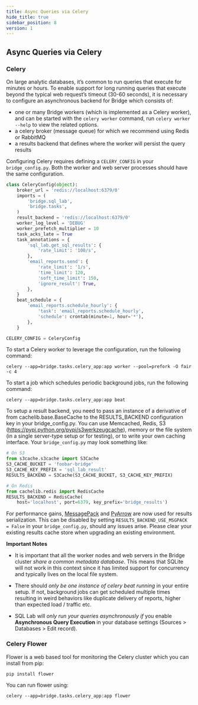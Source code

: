 ```yaml
---
title: Async Queries via Celery
hide_title: true
sidebar_position: 8
version: 1
---
```


## Async Queries via Celery

### Celery

On large analytic databases, it’s common to run queries that execute for minutes or hours. To enable
support for long running queries that execute beyond the typical web request’s timeout (30-60
seconds), it is necessary to configure an asynchronous backend for Bridge which consists of:

- one or many Bridge workers (which is implemented as a Celery worker), and can be started with
  the `celery worker` command, run `celery worker --help` to view the related options.
- a celery broker (message queue) for which we recommend using Redis or RabbitMQ
- a results backend that defines where the worker will persist the query results

Configuring Celery requires defining a `CELERY_CONFIG` in your `bridge_config.py`. Both the worker
and web server processes should have the same configuration.

```python
class CeleryConfig(object):
    broker_url = 'redis://localhost:6379/0'
    imports = (
        'bridge.sql_lab',
        'bridge.tasks',
    )
    result_backend = 'redis://localhost:6379/0'
    worker_log_level = 'DEBUG'
    worker_prefetch_multiplier = 10
    task_acks_late = True
    task_annotations = {
        'sql_lab.get_sql_results': {
            'rate_limit': '100/s',
        },
        'email_reports.send': {
            'rate_limit': '1/s',
            'time_limit': 120,
            'soft_time_limit': 150,
            'ignore_result': True,
        },
    }
    beat_schedule = {
        'email_reports.schedule_hourly': {
            'task': 'email_reports.schedule_hourly',
            'schedule': crontab(minute=1, hour='*'),
        },
    }

CELERY_CONFIG = CeleryConfig
```

To start a Celery worker to leverage the configuration, run the following command:

```
celery --app=bridge.tasks.celery_app:app worker --pool=prefork -O fair -c 4
```

To start a job which schedules periodic background jobs, run the following command:

```
celery --app=bridge.tasks.celery_app:app beat
```

To setup a result backend, you need to pass an instance of a derivative of from
cachelib.base.BaseCache to the RESULTS_BACKEND configuration key in your bridge_config.py. You can
use Memcached, Redis, S3 (https://pypi.python.org/pypi/s3werkzeugcache), memory or the file system
(in a single server-type setup or for testing), or to write your own caching interface. Your
`bridge_config.py` may look something like:

```python
# On S3
from s3cache.s3cache import S3Cache
S3_CACHE_BUCKET = 'foobar-bridge'
S3_CACHE_KEY_PREFIX = 'sql_lab_result'
RESULTS_BACKEND = S3Cache(S3_CACHE_BUCKET, S3_CACHE_KEY_PREFIX)

# On Redis
from cachelib.redis import RedisCache
RESULTS_BACKEND = RedisCache(
    host='localhost', port=6379, key_prefix='bridge_results')
```

For performance gains, [MessagePack](https://github.com/msgpack/msgpack-python) and
[PyArrow](https://arrow.apache.org/docs/python/) are now used for results serialization. This can be
disabled by setting `RESULTS_BACKEND_USE_MSGPACK = False` in your `bridge_config.py`, should any
issues arise. Please clear your existing results cache store when upgrading an existing environment.

**Important Notes**

- It is important that all the worker nodes and web servers in the Bridge cluster _share a common
  metadata database_. This means that SQLite will not work in this context since it has limited
  support for concurrency and typically lives on the local file system.

- There should _only be one instance of celery beat running_ in your entire setup. If not,
  background jobs can get scheduled multiple times resulting in weird behaviors like duplicate
  delivery of reports, higher than expected load / traffic etc.

- SQL Lab will _only run your queries asynchronously if_ you enable **Asynchronous Query Execution**
  in your database settings (Sources > Databases > Edit record).

### Celery Flower

Flower is a web based tool for monitoring the Celery cluster which you can install from pip:

```python
pip install flower
```

You can run flower using:

```
celery --app=bridge.tasks.celery_app:app flower
```
